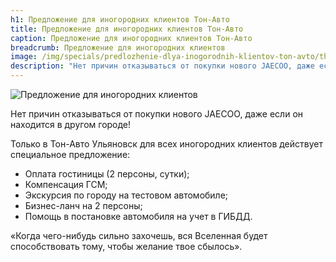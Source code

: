 ```yaml
---
h1: Предложение для иногородних клиентов Тон-Авто
title: Предложение для иногородних клиентов Тон-Авто
caption: Предложение для иногородних клиентов Тон-Авто
breadcrumb: Предложение для иногородних клиентов
image: /img/specials/predlozhenie-dlya-inogorodnih-klientov-ton-avto/thumb.webp
description: "Нет причин отказываться от покупки нового JAECOO, даже если он находится в другом городе! Только в Тон-Авто Ульяновск для всех иногородних клиентов действует специальное предложение."
---
```



<picture>
	<source media="(min-width: 942px)" srcset="/img/specials/predlozhenie-dlya-inogorodnih-klientov-ton-avto/banner.webp" />
	<source media="(min-width: 320px)" srcset="/img/specials/predlozhenie-dlya-inogorodnih-klientov-ton-avto/banner.webp" />
	<img src="/img/specials/predlozhenie-dlya-inogorodnih-klientov-ton-avto/banner.webp" class="w-full mb-10" alt="Предложение для иногородних клиентов" />
</picture>

Нет причин отказываться от покупки нового JAECOO, даже если он находится в другом городе!

Только в Тон-Авто Ульяновск для всех иногородних клиентов действует специальное предложение:

<ul class="list-disc pl-5">
	<li>Оплата гостиницы (2 персоны, сутки);</li>
	<li>Компенсация ГСМ;</li>
	<li>Экскурсия по городу на тестовом автомобиле;</li>
	<li>Бизнес-ланч на 2 персоны;</li>
	<li>Помощь в постановке автомобиля на учет в ГИБДД.</li>
</ul>

«Когда чего-нибудь сильно захочешь, вся Вселенная будет способствовать тому, чтобы желание твое сбылось».

<SpecialSalonsInfo dataFormName="Узнать подробнее. Предложение для иногородних клиентов" />